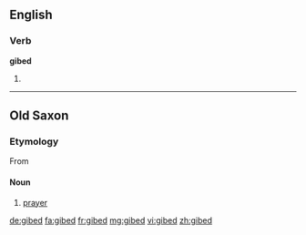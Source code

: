 {{also|ġibed}}
==English==

===Verb===
'''gibed'''

# {{en-past of|gibe}}

----

==Old Saxon==

===Etymology===
From {{prefix|gi|bed|lang=osx}}

====Noun====
{{osx-noun|g=n}}

# [[prayer]]

[[de:gibed]]
[[fa:gibed]]
[[fr:gibed]]
[[mg:gibed]]
[[vi:gibed]]
[[zh:gibed]]